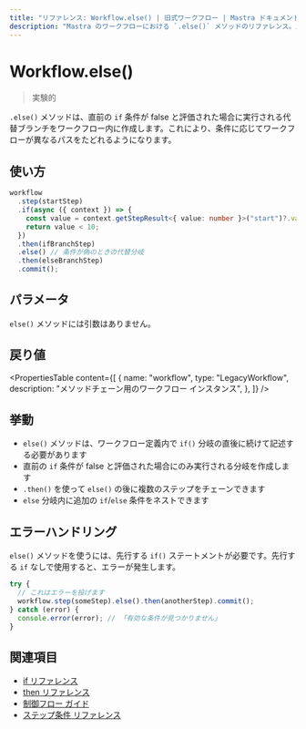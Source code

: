 ```yaml
---
title: "リファレンス: Workflow.else() | 旧式ワークフロー | Mastra ドキュメント"
description: "Mastra のワークフローにおける `.else()` メソッドのリファレンス。if 条件が偽のときに、代替の分岐を作成します。"
---
```


# Workflow.else()

> 実験的

`.else()` メソッドは、直前の `if` 条件が false と評価された場合に実行される代替ブランチをワークフロー内に作成します。これにより、条件に応じてワークフローが異なるパスをたどれるようになります。

## 使い方

```typescript copy showLineNumbers
workflow
  .step(startStep)
  .if(async ({ context }) => {
    const value = context.getStepResult<{ value: number }>("start")?.value;
    return value < 10;
  })
  .then(ifBranchStep)
  .else() // 条件が偽のときの代替分岐
  .then(elseBranchStep)
  .commit();
```


## パラメータ

`else()` メソッドには引数はありません。

## 戻り値

<PropertiesTable
  content={[
    {
      name: "workflow",
      type: "LegacyWorkflow",
      description: "メソッドチェーン用のワークフロー インスタンス",
    },
  ]}
/>

## 挙動

- `else()` メソッドは、ワークフロー定義内で `if()` 分岐の直後に続けて記述する必要があります
- 直前の `if` 条件が false と評価された場合にのみ実行される分岐を作成します
- `.then()` を使って `else()` の後に複数のステップをチェーンできます
- `else` 分岐内に追加の `if`/`else` 条件をネストできます

## エラーハンドリング

`else()` メソッドを使うには、先行する `if()` ステートメントが必要です。先行する `if` なしで使用すると、エラーが発生します。

```typescript
try {
  // これはエラーを投げます
  workflow.step(someStep).else().then(anotherStep).commit();
} catch (error) {
  console.error(error); // 「有効な条件が見つかりません」
}
```


## 関連項目

- [if リファレンス](./if)
- [then リファレンス](./then)
- [制御フロー ガイド](/docs/workflows-legacy/control-flow)
- [ステップ条件 リファレンス](./step-condition)